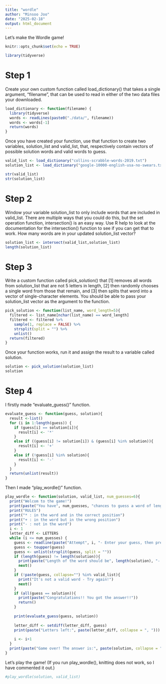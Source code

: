 ```yaml
---
title: "wordle"
author: "Minsoo Joo"
date: "2025-02-18"
output: html_document
---
```


Let's make the Wordle game!

```r
knitr::opts_chunk$set(echo = TRUE)
```

```r
library(tidyverse)
```

# Step 1
Create your own custom function called load_dictionary() that takes a single argument, “filename”, that can be used to read in either of the two data files your downloaded.
```r
load_dictionary <- function(filename) {
  library(tidyverse)
  words <- readLines(paste0("./data/", filename))
  words <- words[-1]
  return(words)
}
```
Once you have created your function, use that function to create two variables, solution_list and valid_list, that, respectively contain vectors of possible solution words and valid words to guess. 
```r
valid_list <- load_dictionary("collins-scrabble-words-2019.txt")
solution_list <- load_dictionary("google-10000-english-usa-no-swears.txt")

str(valid_list)
str(solution_list)
```

# Step 2
Window your variable solution_list to only include words that are included in valid_list. There are multiple ways that you could do this, but the set operation function, intersection() is an easy way. Use R help to look at the documentation for the intersection() function to see if you can get that to work. How many words are in your updated solution_list vector?

```r
solution_list <- intersect(valid_list,solution_list)
length(solution_list)
```

# Step 3
Write a custom function called pick_solution() that [1] removes all words from solution_list that are not 5 letters in length, [2] then randomly chooses a single word from those that remain, and [3] then splits that word into a vector of single-character elements. You should be able to pass your solution_list vector as the argument to the function.
```r
pick_solution <- function(list_name, word_length=5){
  filtered <- list_name[nchar(list_name) == word_length]
  filtered <- filtered %>% 
    sample(1, replace = FALSE) %>% 
    strsplit(split = "") %>% 
    unlist()
  return(filtered)
}
```
Once your function works, run it and assign the result to a variable called solution.
```r
solution <- pick_solution(solution_list)
solution
```

# Step 4
I firstly made "evaluate_guess()" function.
```r
evaluate_guess <- function(guess, solution){
  result <-list()
  for (i in 1:length(guess)) {
    if (guess[i] == solution[i]){
      result[i] <- '*'
    }
    else if ((guess[i] != solution[i]) & (guess[i] %in% solution)){
      result[i] <- '+'
    }
    else if (!guess[i] %in% solution){
      result[i] <- '-'
    }
  }
  return(unlist(result))
}
```
Then I made "play_wordle()" function.
```r
play_wordle <- function(solution, valid_list, num_guesses=6){
  print("Welcom to the game!")
  print(paste("You have", num_guesses, "chances to guess a word of length", length(solution)))
  print("RULES")
  print("* : in the word and in the correct position")
  print("+ : in the word but in the wrong position")
  print("- : not in the word")
  i <- 1
  letter_diff <- LETTERS
  while (i <= num_guesses) {
    guess <- readline(paste("Attempt", i, "- Enter your guess, then press <enter>: "))
    guess <- toupper(guess)
    guess <- unlist(strsplit(guess, split = ""))
    if (length(guess) != length(solution)){
      print(paste("Length of the word should be", length(solution), "- Try again!"))
      next()
    }
    if (!paste(guess, collapse="") %in% valid_list){
      print("It's not a valid word - Try again!")
      next()
    }
    if (all(guess == solution)){
      print(paste("Congratulations!! You got the answer!!"))
      return()
    }
    
    print(evaluate_guess(guess, solution))
    
    letter_diff <- setdiff(letter_diff, guess)
    print(paste("Letters left:", paste(letter_diff, collapse = ", ")))
    
    i <- i+1
  }
  print(paste("Game over! The answer is:", paste(solution, collapse = "")))
}
```

Let's play the game! (If you run play_wordle(), knitting does not work, so I have commented it out.)
```r
#play_wordle(solution, valid_list)
```